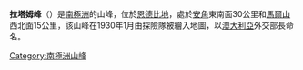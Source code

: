 {{coord|66|21|S|51|48|E|source:GNIS|display=title}}

'''拉塔姆峰'''（{{lang-en|Latham}}）是[[南極洲|南極洲]]的山峰，位於[[恩德比地|恩德比地]]，處於[[安角|安角]]東南面30公里和[[馬爾山|馬爾山]]西北面15公里，該山峰在1930年1月由探險隊被繪入地圖，以[[澳大利亞|澳大利亞]]外交部長{{tsl|en|John Latham (judge)|約翰‧拉塔姆}}命名。

{{Antarctica-geo-stub}}
[[Category:南極洲山峰|Category:南極洲山峰]]